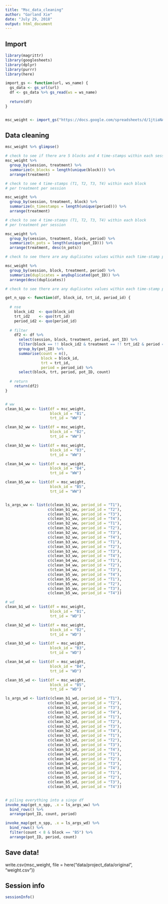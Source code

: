 ```yaml
---
title: "Msc_data_cleaning"
author: "Garland Xie"
date: "July 29, 2018"
output: html_document
---
```


## Import 

```r
library(magrittr)
library(googlesheets)
library(dplyr)
library(purrr)
library(here)
```

```r

import_gs <- function(url, ws_name) {
  gs_data <- gs_url(url)
  df <- gs_data %>% gs_read(ws = ws_name)
  
  return(df)
}


msc_weight <- import_gs("https://docs.google.com/spreadsheets/d/1jtiaNA2VG_fwnsMAfH-Bu1JdC0Js7Lod4JqLxoMwbek/edit?usp=sharing", "Weight")
```

## Data cleaning

```r
msc_weight %>% glimpse()
```

```r
# check to see if there are 5 blocks and 4 time-stamps within each session 
msc_weight %>% 
  group_by(session, treatment) %>%
  summarize(n_blocks = length(unique(block))) %>%
  arrange(treatment)
```
```r
# check to see 4 time-stamps (T1, T2, T3, T4) within each block
# per treatment per session

msc_weight %>% 
  group_by(session, treatment, block) %>%
  summarize(n_timestamps = length(unique(period))) %>%
  arrange(treatment)

```


```r
# check to see 4 time-stamps (T1, T2, T3, T4) within each block
# per treatment per session

msc_weight %>% 
  group_by(session, treatment, block, period) %>%
  summarize(n_pots = length(unique(pot_ID))) %>%
  arrange(treatment, desc(n_pots))

```


```r
# check to see there are any duplicates values within each time-stamp per block

msc_weight %>%
  group_by(session, block, treatment, period) %>%
  summarize(duplicates = anyDuplicated(pot_ID)) %>%
  arrange(desc(duplicates))
```


```r
# check to see there are any duplicates values within each time-stamp per block

get_n_spp <- function(df, block_id, trt_id, period_id) {
  
  # nse  
    block_id2  <- quo(block_id)
    trt_id2    <- quo(trt_id)
    period_id2 <- quo(period_id) 
    
  # filter
    df2 <- df %>%
      select(session, block, treatment, period, pot_ID) %>%
      filter(block == !! block_id2 & treatment == !! trt_id2 & period == !! period_id2) %>%
      group_by(pot_ID) %>%
      summarise(count = n(),
                block = block_id,
                trt = trt_id, 
                period = period_id) %>%
      select(block, trt, period, pot_ID, count)
  
  # return           
    return(df2)
}


# ww
clean_b1_ww <- list(df = msc_weight, 
                    block_id = "B1", 
                    trt_id = "WW")

clean_b2_ww <- list(df = msc_weight, 
                    block_id = "B2", 
                    trt_id = "WW")

clean_b3_ww <- list(df = msc_weight, 
                    block_id = "B3", 
                    trt_id = "WW")

clean_b4_ww <- list(df = msc_weight, 
                    block_id = "B4", 
                    trt_id = "WW")

clean_b5_ww <- list(df = msc_weight, 
                    block_id = "B5", 
                    trt_id = "WW")


ls_args_ww <- list(c(clean_b1_ww, period_id = "T1"),
                   c(clean_b1_ww, period_id = "T2"),
                   c(clean_b1_ww, period_id = "T3"),
                   c(clean_b1_ww, period_id = "T4"),
                   c(clean_b2_ww, period_id = "T1"),
                   c(clean_b2_ww, period_id = "T2"),
                   c(clean_b2_ww, period_id = "T3"),
                   c(clean_b2_ww, period_id = "T4"),
                   c(clean_b3_ww, period_id = "T1"),
                   c(clean_b3_ww, period_id = "T2"),
                   c(clean_b3_ww, period_id = "T3"),
                   c(clean_b3_ww, period_id = "T4"),
                   c(clean_b4_ww, period_id = "T1"),
                   c(clean_b4_ww, period_id = "T2"),
                   c(clean_b4_ww, period_id = "T3"),
                   c(clean_b5_ww, period_id = "T4"),
                   c(clean_b5_ww, period_id = "T1"),
                   c(clean_b5_ww, period_id = "T2"),
                   c(clean_b5_ww, period_id = "T3"),
                   c(clean_b5_ww, period_id = "T4"))

# wd
clean_b1_wd <- list(df = msc_weight, 
                    block_id = "B1", 
                    trt_id = "WD")

clean_b2_wd <- list(df = msc_weight, 
                    block_id = "B2", 
                    trt_id = "WD")

clean_b3_wd <- list(df = msc_weight, 
                    block_id = "B3", 
                    trt_id = "WD")

clean_b4_wd <- list(df = msc_weight, 
                    block_id = "B4", 
                    trt_id = "WD")

clean_b5_wd <- list(df = msc_weight, 
                    block_id = "B5", 
                    trt_id = "WD")

ls_args_wd <- list(c(clean_b1_wd, period_id = "T1"),
                   c(clean_b1_wd, period_id = "T2"),
                   c(clean_b1_wd, period_id = "T3"),
                   c(clean_b1_wd, period_id = "T4"),
                   c(clean_b2_wd, period_id = "T1"),
                   c(clean_b2_wd, period_id = "T2"),
                   c(clean_b2_wd, period_id = "T3"),
                   c(clean_b2_wd, period_id = "T4"),
                   c(clean_b3_wd, period_id = "T1"),
                   c(clean_b3_wd, period_id = "T2"),
                   c(clean_b3_wd, period_id = "T3"),
                   c(clean_b3_wd, period_id = "T4"),
                   c(clean_b4_wd, period_id = "T1"),
                   c(clean_b4_wd, period_id = "T2"),
                   c(clean_b4_wd, period_id = "T3"),
                   c(clean_b4_wd, period_id = "T4"),
                   c(clean_b5_wd, period_id = "T1"),
                   c(clean_b5_wd, period_id = "T2"),
                   c(clean_b5_wd, period_id = "T3"),
                   c(clean_b5_wd, period_id = "T4"))


# piling everything into a singe df
invoke_map(get_n_spp, .x = ls_args_ww) %>%
  bind_rows() %>%
  arrange(pot_ID, count, period) 

invoke_map(get_n_spp, .x = ls_args_wd) %>%
  bind_rows() %>%
  filter(count < 8 & block == "B5") %>%
  arrange(pot_ID, period, count) 

```


## Save data!

write.csv(msc_weight, file = here("data/project_data/original", "weight.csv"))


## Session info

```r
sessionInfo()
```